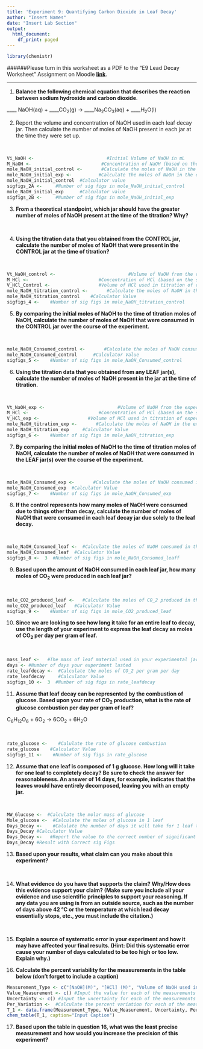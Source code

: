```yaml
---
title: 'Experiment 9: Quantifying Carbon Dioxide in Leaf Decay'
author: "Insert Names"
date: "Insert Lab Section"
output:
  html_document:
    df_print: paged
---
```


```r
library(chemistr)
```   

######Please turn in this worksheet as a PDF to the "E9 Lead Decay Worksheet" Assignment on Moodle [**link**](https://moodle.reed.edu/mod/assign/view.php?id=94726).


***

1.  **Balance the following chemical equation that describes the reaction between sodium hydroxide and carbon dioxide**.


____ NaOH(aq) + ____CO~2~(g) $\rightarrow$ ____Na~2~CO~3~(aq) + ____H~2~O(l)


2.  Report the volume and concentration of NaOH used in each leaf decay jar.  Then calculate the number of moles of NaOH present in each jar at the time they were set up. 

<br>
```r
Vi_NaOH <-                           #Initial Volume of NaOH in mL
M_NaOH <-                          #Concentration of NaOH (based on the standardization results)
mole_NaOH_initial_control <-       #Calculate the moles of NaOH in the control jar
mole_NaOH_initial_exp <-          #Calculate the moles of NaOH in the experimental jar (repeat this step for all experimental jars)
mole_NaOH_initial_control  #Calculator value
sigfigs_2A <-     #Number of sig figs in mole_NaOH_initial_control
mole_NaOH_initial_exp      #Calculator value
sigfigs_2B <-     #Number of sig figs in mole_NaOH_initial_exp
```

3.  **From a theoretical standpoint, which jar should have the greater number of moles of NaOH present at the time of the titration? Why?**

<br>



4.  **Using the titration data that you obtained from the CONTROL jar, calculate the number of moles of NaOH that were present in the CONTROL jar at the time of titration?**

<br>
```r
Vt_NaOH_control <-                           #Volume of NaOH from the control jar that was titrated (mL)
M_HCl <-                          #Concentration of HCl (based on the standardization results)
V_HCl_Control <-                  #Volume of HCl used in titration of control jar NaOH (mL)
mole_NaOH_titration_control <-       #Calculate the moles of NaOH in the control jar at the time of titration
mole_NaOH_titration_control    #Calculator Value
sigfigs_4 <-    #Number of sig figs in mole_NaOH_titration_control
```


5.  **By comparing the initial moles of NaOH to the time of titration moles of NaOH, calculate the number of moles of NaOH that were consumed in the CONTROL jar over the course of the experiment.**  

<br>
```r

mole_NaOH_Consumed_control <-       #Calculate the moles of NaOH consumed in the control jar 
mole_NaOH_Consumed_control      #Calculator Value
sigfigs_5 <-    #Number of sig figs in mole_NaOH_Consumed_control
```


6.  **Using the titration data that you obtained from any LEAF jar(s), calculate the number of moles of NaOH present in the jar at the time of titration.** 

<br>
```r
Vt_NaOH_exp <-                           #Volume of NaOH from the experimental jar that was titrated (mL)
M_HCl <-                          #Concentration of HCl (based on the standardization results)
V_HCl_exp <-                  #Volume of HCl used in titration of experimental jar NaOH (mL)
mole_NaOH_titration_exp <-       #Calculate the moles of NaOH in the exp jar at the time of titration
mole_NaOH_titration_exp     #Calculator Value
sigfigs_6 <-    #Number of sig figs in mole_NaOH_titration_exp
```

7.  **By comparing the initial moles of NaOH to the time of titration moles of NaOH, calculate the number of moles of NaOH that were consumed in the LEAF jar(s) over the course of the experiment.**

<br>
```r

mole_NaOH_Consumed_exp <-       #Calculate the moles of NaOH consumed in the experimental jar 
mole_NaOH_Consumed_exp  #Calculator Value
sigfigs_7 <-    #Number of sig figs in mole_NaOH_Consumed_exp
```

8.  **If the control represents how many moles of NaOH were consumed due to things other than decay, calculate the number of moles of NaOH that were consumed in each leaf decay jar due solely to the leaf decay.**

<br>
```r

mole_NaOH_Consumed_leaf <-  #Calculate the moles of NaOH consumed in the experimental jar due solely to leaf decay
mole_NaOH_Consumed_leaf  #Calculator Value
sigfigs_8 <-  3  #Number of sig figs in mole_NaOH_Consumed_leaff
```

9.  **Based upon the amount of NaOH consumed in each leaf jar, how many moles of CO~2~ were produced in each leaf jar?**

<br>
```r

mole_CO2_produced_leaf <-   #Calculate the moles of CO_2 produced in the experimental leaf jar
mole_CO2_produced_leaf   #Calculator Value
sigfigs_9 <-    #Number of sig figs in mole_CO2_produced_leaf 
```

10.  **Since we are looking to see how long it take for an entire leaf to decay, use the length of your experiment to express the leaf decay as moles of CO~2~ per day per gram of leaf.**

<br>
```r

mass_leaf <-   #The mass of leaf material used in your experimental jar (g)
days <- #Number of days your experiment lasted
rate_leafdecay <-  #Calculate the moles of CO_2 per gram per day
rate_leafdecay     #Calculator Value
sigfigs_10 <-  3  #Number of sig figs in rate_leafdecay

```

11. **Assume that leaf decay can be represented by the combustion of glucose. Based upon your rate of CO~2~ production, what is the rate of glucose combustion per day per gram of leaf?**


C~6~H~12~O~6~ + 6O~2~ $\rightarrow$ 6CO~2~ + 6H~2~O

<br>
```r

rate_glucose <-    #Calulate the rate of glucose combustion
rate_glucose    #Calculator Value
sigfigs_11 <-    #Number of sig figs in rate_glucose

```

12.  **Assume that one leaf is composed of 1 g glucose. How long will it take for one leaf to completely decay? Be sure to check the answer for reasonableness. An answer of 14 days, for example, indicates that the leaves would have entirely decomposed, leaving you with an empty jar.**

<br>
```r
MW_Glucose <-  #Calculate the molar mass of glucose
Mole_glucose <-  #Calculate the moles of glucose in 1 leaf
Days_Decay <-    #Calulate the number of days it will take for 1 leaf to decay
Days_Decay #Calculator Value
Days_Decay <-   #Report the value to the correct number of significant digits
Days_Decay #Result with Correct sig Figs

```

13. **Based upon your results, what claim can you make about this experiment?**

<br>






14. **What evidence do you have that supports the claim? Why/How does this evidence support your claim? (Make sure you include all your evidence and use scientific principles to support your reasoning.  If any data you are using is from an outside source, such as the number of days above 42 °C or the temperature at which lead decay essentially stops, etc., you must include the citation.)**

<br>






15. **Explain a source of systematic error in your experiment and how it may have affected your final results. (Hint:  Did this systematic error cause your number of days calculated to be too high or too low.  Explain why.)**
<br>






16.  **Calculate the percent variability for the measurements in the table below (don't forget to include a caption)**
<br>
```r

Measurement_Type <- c("[NaOH](M)", "[HCl] (M)", "Volume of NaOH used in Titration (mL)", "Total Volume in Titration (mL)", "Mass of Leaves (g)")
Value_Measurement <- c() #Input the value for each of the measurements made
Uncertainty <- c() #Input the uncertainty for each of the measurements made
Per_Variation <-  #Calculate the percent variation for each of the measurements made (100*uncertainty/value).  Remember these are reported to 2 sig figs.
T_1 <- data.frame(Measurement_Type, Value_Measurement, Uncertainty, Per_Variation)
chem_table(T_1, caption="Input Caption")

```

17. **Based upon the table in question 16, what was the least precise measurement and how would you increase the precision of this experiment?**
<br>







